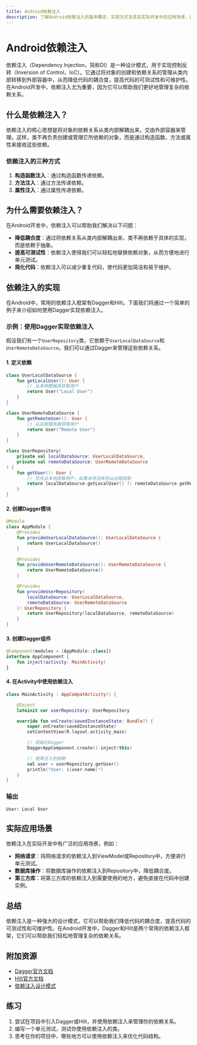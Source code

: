 ```yaml
---
title: Android依赖注入
description: 了解Android依赖注入的基本概念、实现方式及其在实际开发中的应用场景，适合初学者学习。
---
```


# Android依赖注入

依赖注入（Dependency Injection，简称DI）是一种设计模式，用于实现控制反转（Inversion of Control，IoC）。它通过将对象的创建和依赖关系的管理从类内部转移到外部容器中，从而降低代码的耦合度，提高代码的可测试性和可维护性。在Android开发中，依赖注入尤为重要，因为它可以帮助我们更好地管理复杂的依赖关系。

## 什么是依赖注入？

依赖注入的核心思想是将对象的依赖关系从类内部解耦出来，交由外部容器来管理。这样，类不再负责创建或管理它所依赖的对象，而是通过构造函数、方法或属性来接收这些依赖。

### 依赖注入的三种方式

1. **构造函数注入**：通过构造函数传递依赖。
2. **方法注入**：通过方法传递依赖。
3. **属性注入**：通过属性传递依赖。

## 为什么需要依赖注入？

在Android开发中，依赖注入可以帮助我们解决以下问题：

- **降低耦合度**：通过将依赖关系从类内部解耦出来，类不再依赖于具体的实现，而是依赖于抽象。
- **提高可测试性**：依赖注入使得我们可以轻松地替换依赖对象，从而方便地进行单元测试。
- **简化代码**：依赖注入可以减少重复代码，使代码更加简洁和易于维护。

## 依赖注入的实现

在Android中，常用的依赖注入框架有Dagger和Hilt。下面我们将通过一个简单的例子来介绍如何使用Dagger实现依赖注入。

### 示例：使用Dagger实现依赖注入

假设我们有一个`UserRepository`类，它依赖于`UserLocalDataSource`和`UserRemoteDataSource`。我们可以通过Dagger来管理这些依赖关系。

#### 1. 定义依赖

```kotlin
class UserLocalDataSource {
    fun getLocalUser(): User {
        // 从本地数据库获取用户
        return User("Local User")
    }
}

class UserRemoteDataSource {
    fun getRemoteUser(): User {
        // 从远程服务器获取用户
        return User("Remote User")
    }
}

class UserRepository(
    private val localDataSource: UserLocalDataSource,
    private val remoteDataSource: UserRemoteDataSource
) {
    fun getUser(): User {
        // 优先从本地获取用户，如果本地没有则从远程获取
        return localDataSource.getLocalUser() ?: remoteDataSource.getRemoteUser()
    }
}
```

#### 2. 创建Dagger模块

```kotlin
@Module
class AppModule {
    @Provides
    fun provideUserLocalDataSource(): UserLocalDataSource {
        return UserLocalDataSource()
    }

    @Provides
    fun provideUserRemoteDataSource(): UserRemoteDataSource {
        return UserRemoteDataSource()
    }

    @Provides
    fun provideUserRepository(
        localDataSource: UserLocalDataSource,
        remoteDataSource: UserRemoteDataSource
    ): UserRepository {
        return UserRepository(localDataSource, remoteDataSource)
    }
}
```

#### 3. 创建Dagger组件

```kotlin
@Component(modules = [AppModule::class])
interface AppComponent {
    fun inject(activity: MainActivity)
}
```

#### 4. 在Activity中使用依赖注入

```kotlin
class MainActivity : AppCompatActivity() {

    @Inject
    lateinit var userRepository: UserRepository

    override fun onCreate(savedInstanceState: Bundle?) {
        super.onCreate(savedInstanceState)
        setContentView(R.layout.activity_main)

        // 初始化Dagger
        DaggerAppComponent.create().inject(this)

        // 使用注入的依赖
        val user = userRepository.getUser()
        println("User: ${user.name}")
    }
}
```

### 输出

```
User: Local User
```

## 实际应用场景

依赖注入在实际开发中有广泛的应用场景，例如：

- **网络请求**：将网络请求的依赖注入到ViewModel或Repository中，方便进行单元测试。
- **数据库操作**：将数据库操作的依赖注入到Repository中，降低耦合度。
- **第三方库**：将第三方库的依赖注入到需要使用的地方，避免直接在代码中创建实例。

## 总结

依赖注入是一种强大的设计模式，它可以帮助我们降低代码的耦合度，提高代码的可测试性和可维护性。在Android开发中，Dagger和Hilt是两个常用的依赖注入框架，它们可以帮助我们轻松地管理复杂的依赖关系。

## 附加资源

- [Dagger官方文档](https://dagger.dev/)
- [Hilt官方文档](https://developer.android.com/training/dependency-injection/hilt-android)
- [依赖注入设计模式](https://en.wikipedia.org/wiki/Dependency_injection)

## 练习

1. 尝试在项目中引入Dagger或Hilt，并使用依赖注入来管理你的依赖关系。
2. 编写一个单元测试，测试你使用依赖注入的类。
3. 思考在你的项目中，哪些地方可以使用依赖注入来优化代码结构。